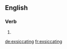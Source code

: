 ==English==

===Verb===
{{head|en}}

# {{present participle of|exsiccate|lang=en}}

[[de:exsiccating]]
[[fr:exsiccating]]